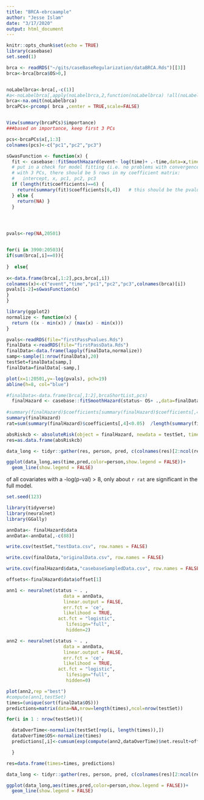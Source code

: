 ```yaml
---
title: "BRCA-ebrcaample"
author: "Jesse Islam"
date: "3/17/2020"
output: html_document
---
```


```r
knitr::opts_chunk$set(echo = TRUE)
library(casebase)
set.seed(1)
```

```r
brca <- readRDS("~/gits/caseBaseRegularization/dataBRCA.Rds")[[3]]
brca<-brca[brca$OS>0,]


noLabelbrca<-brca[,-c(1)]
#a<-noLabelbrca[,apply(noLabelbrca,2,function(noLabelbrca) !all(noLabelbrca==0))]
brca<-na.omit(noLabelbrca)
brcaPCs<-prcomp( brca ,center = TRUE,scale=FALSE)


View(summary(brcaPCs)$importance)
###based on importance, keep first 3 PCs

pcs<-brcaPCs$x[,1:3]
colnames(pcs)<-c("pc1","pc2","pc3")
```


```r
sGwasFunction <- function(x) {
  fit <- casebase::fitSmoothHazard(event~ log(time)+ .-time,data=x,time="time",ratio=100,family = c("glm"))
  # put in a check for model fitting (i.e. no problems with convergence)
  # with 3 PCs, there should be 5 rows in my coefficient matrix:
  #   intercept, x, pc1, pc2, pc3
  if (length(fit$coefficients)==6) {
    return(summary(fit)$coefficients[6,4])   # this should be the pvalue for x
  } else {
    return(NA) }
  }




pvals<-rep(NA,20501)


for(i in 3990:20503){
if(sum(brca[,i]==0)){
  
}  else{
  
x<-data.frame(brca[,1:2],pcs,brca[,i])
colnames(x)<-c("event","time","pc1","pc2","pc3",colnames(brca)[i])
pvals[i-2]=sGwasFunction(x)
}
}

```


```r
library(ggplot2)
normalize <- function(x) {
  return ((x - min(x)) / (max(x) - min(x)))
}

pvals<-readRDS(file="firstPassPvalues.Rds")
finalData <-readRDS(file="firstPassData.Rds")
finalData<-data.frame(lapply(finalData,normalize))
samp<-sample(1:nrow(finalData),20)
testSet=finalData[samp,]
finalData=finalData[-samp,]

plot(x=1:20501,y=-log(pvals), pch=19)
abline(h=8, col="blue")

#finalData<-data.frame(brca[,1:2],brcaShortList,pcs)
  finalHazard <- casebase::fitSmoothHazard(status~ OS+ .,data=finalData,time="OS",ratio=50,family = c("glm"))
  
#summary(finalHazard)$coefficients[summary(finalHazard)$coefficients[,4]<0.05,]
summary(finalHazard)
rat=sum(summary(finalHazard)$coefficients[,4]<0.05)  /length(summary(finalHazard)$coefficients[,4]<0.05)

absRiskcb <- absoluteRisk(object = finalHazard, newdata = testSet, time = unique(sort(finalData$OS)))
res=as.data.frame(absRiskcb)

data_long <- tidyr::gather(res, person, pred, c(colnames(res)[2:ncol(res)]), factor_key=TRUE)

ggplot(data_long,aes(time,pred,color=person,show.legend = FALSE))+
  geom_line(show.legend = FALSE)

```



of all covariates with a -log(p-val) > 8, only about `r rat`  are significant in the full model.


```r
set.seed(123)

library(tidyverse)
library(neuralnet)
library(GGally)

annData<- finalHazard$data
annData<-annData[,-c(88)]

write.csv(testSet,"testData.csv", row.names = FALSE)

write.csv(finalData,"originalData.csv", row.names = FALSE)

write.csv(finalHazard$data,"casebaseSampledData.csv", row.names = FALSE)

offsets<-finalHazard$data$offset[1]

ann1 <- neuralnet(status ~ . , 
                     data = annData, 
                     linear.output = FALSE, 
                     err.fct = 'ce', 
                     likelihood = TRUE,
                   act.fct = "logistic",
                      lifesign="full",
                      hidden=2)

ann2 <- neuralnet(status ~ . , 
                     data = annData, 
                     linear.output = FALSE, 
                     err.fct = 'ce', 
                     likelihood = TRUE,
                   act.fct = "logistic",
                      lifesign="full",
                      hidden=0)

plot(ann2,rep ="best")
#compute(ann1,testSet)
times=(unique(sort(finalData$OS)))
predictions=matrix(data=NA,nrow=length(times),ncol=nrow(testSet))

for(i in 1 : nrow(testSet)){

  dataOverTime<-normalize(testSet[rep(i, length(times)),])
  dataOverTime$OS<-normalize(times)
  predictions[,i]<-cumsum(exp(compute(ann2,dataOverTime)$net.result+offsets))

  }

res=data.frame(times=times, predictions)

data_long <- tidyr::gather(res, person, pred, c(colnames(res)[2:ncol(res)]), factor_key=TRUE)

ggplot(data_long,aes(times,pred,color=person,show.legend = FALSE))+
  geom_line(show.legend = FALSE)

```

